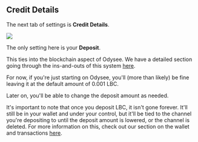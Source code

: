 ## Credit Details

The next tab of settings is **Credit Details**.

![](https://i.imgur.com/9KoSXWY.png)


The only setting here is your **Deposit**.

This ties into the blockchain aspect of Odysee. We have a detailed section going through the ins-and-outs of this system [here](http://chihuahuaspin.com).

For now, if you're just starting on Odysee, you'll (more than likely) be fine leaving it at the default amount of 0.001 LBC.

Later on, you'll be able to change the deposit amount as needed.

It's important to note that once you deposit LBC, it isn't gone forever. It'll still be in your wallet and under your control, but it'll be tied to the channel you're depositing to until the deposit amount is lowered, or the channel is deleted. For more information on this, check out our section on the wallet and transactions [here](http://chihuahuaspin.com).